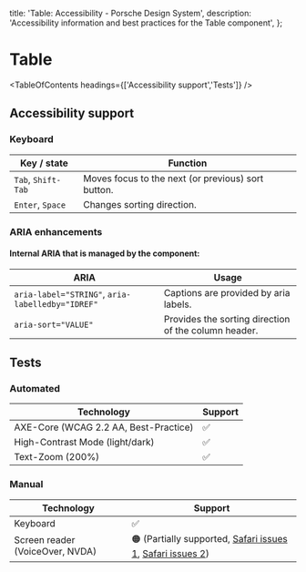 
  title: 'Table: Accessibility - Porsche Design System',
  description: 'Accessibility information and best practices for the Table component',
};

# Table <ComponentStatus tagName="p-table"></ComponentStatus>

<TableOfContents headings={['Accessibility support','Tests']} />

## Accessibility support

### Keyboard

| Key / state        | Function                                           |
| ------------------ | -------------------------------------------------- |
| `Tab`, `Shift-Tab` | Moves focus to the next (or previous) sort button. |
| `Enter`, `Space`   | Changes sorting direction.                         |

### ARIA enhancements

#### Internal **ARIA** that is managed by the component:

| ARIA                                             | Usage                                                |
| ------------------------------------------------ | ---------------------------------------------------- |
| `aria-label="STRING"`, `aria-labelledby="IDREF"` | Captions are provided by aria labels.                |
| `aria-sort="VALUE"`                              | Provides the sorting direction of the column header. |

## Tests

### Automated

| Technology                            | Support |
| ------------------------------------- | ------- |
| AXE-Core (WCAG 2.2 AA, Best-Practice) | ✅      |
| High-Contrast Mode (light/dark)       | ✅      |
| Text-Zoom (200%)                      | ✅      |

### Manual

| Technology                      | Support                                                                                                                                                                                                                                                                        |
| ------------------------------- | ------------------------------------------------------------------------------------------------------------------------------------------------------------------------------------------------------------------------------------------------------------------------------ |
| Keyboard                        | ✅                                                                                                                                                                                                                                                                             |
| Screen reader (VoiceOver, NVDA) | 🟠 (Partially supported, [Safari issues 1](https://adrianroselli.com/2022/07/its-mid-2022-and-browsers-mostly-safari-still-break-accessibility-via-display-properties.html), [Safari issues 2](https://adrianroselli.com/2018/02/tables-css-display-properties-and-aria.html)) |
